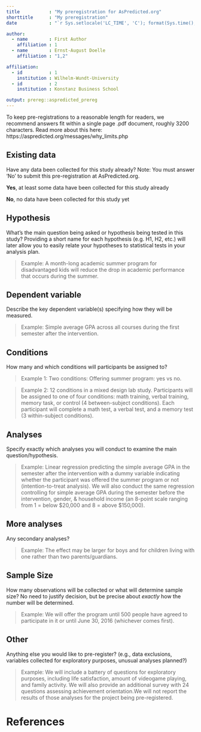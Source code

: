```yaml
---
title           : "My preregistration for AsPredicted.org"
shorttitle      : "My preregistration"
date            : "`r Sys.setlocale('LC_TIME', 'C'); format(Sys.time(), '%d\\\\. %B %Y')`"

author: 
  - name        : First Author
    affiliation : 1
  - name        : Ernst-August Doelle
    affiliation : "1,2"

affiliation:
  - id          : 1
    institution : Wilhelm-Wundt-University
  - id          : 2
    institution : Konstanz Business School

output: prereg::aspredicted_prereg
---
```


To keep pre-registrations to a reasonable length for readers, we recommend answers fit within a single page .pdf document, roughly 3200 characters. Read more about this here: https://aspredicted.org/messages/why_limits.php 


## Existing data
Have any data been collected for this study already? Note: You must answer 'No' to submit this pre-registration at AsPredicted.org.

**Yes**, at least some data have been collected for this study already

**No**, no data have been collected for this study yet


## Hypothesis
What's the main question being asked or hypothesis being tested in this study? Providing a short name for each hypothesis (e.g. H1, H2, etc.) will later allow you to easily relate your hypotheses to statistical tests in your analysis plan.

> Example: A month-long academic summer program for disadvantaged kids will reduce the drop in academic performance that occurs during the summer.


## Dependent variable
Describe the key dependent variable(s) specifying how they will be measured.

> Example: Simple average GPA across all courses during the first semester after the intervention.


## Conditions
How many and which conditions will participants be assigned to?

> Example 1: Two conditions: Offering summer program: yes vs no.

> Example 2: 12 conditions in a mixed design lab study. Participants will be assigned to one of four conditions: math training, verbal training, memory task, or control (4 between-subject conditions). Each participant will complete a math test, a verbal test, and a memory test (3 within-subject conditions).


## Analyses
Specify exactly which analyses you will conduct to examine the main question/hypothesis.

> Example: Linear regression predicting the simple average GPA in the semester after the intervention with a dummy variable indicating whether the participant was offered the summer program or not (intention-to-treat analysis). We will also conduct the same regression controlling for simple average GPA during the semester before the intervention, gender, & household income (an 8-point scale ranging from 1 = below $20,000 and 8 = above $150,000).


## More analyses
Any secondary analyses?

> Example: The effect may be larger for boys and for children living with one rather than two parents/guardians.


## Sample Size
How many observations will be collected or what will determine sample size? No need to justify decision, but be precise about _exactly_ how the number will be determined.

> Example: We will offer the program until 500 people have agreed to participate in it or until June 30, 2016 (whichever comes first).


## Other
Anything else you would like to pre-register? (e.g., data exclusions, variables collected for exploratory purposes, unusual analyses planned?)

> Example: We will include a battery of questions for exploratory purposes, including life satisfaction, amount of videogame playing, and family activity. We will also provide an additional survey with 24 questions assessing achievement orientation.We will not report the results of those analyses for the project being pre-registered.


# References
## 
\vspace{-2pc}
\setlength{\parindent}{-0.5in}
\setlength{\leftskip}{-1in}
\setlength{\parskip}{8pt}
\noindent

